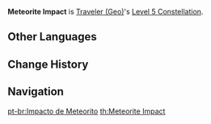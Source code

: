 {{Constellation Infobox
|image       = Constellation Meteorite Impact.png
|description = Increases the Level of [[Starfell Sword]] by 3.<br />Maximum upgrade level is 15.
|level       = 5
|character   = Traveler (Geo)
|utility1    = Talent Level Increase
|utility2    = Elemental Skill Level Increase
}}
'''Meteorite Impact''' is [[Traveler (Geo)]]'s [[Level 5 Constellation]].
<!--
==Gameplay Notes==
-->

==Other Languages==
{{Other Languages
|en      = Meteorite Impact
|zhs     = 天坠之岩
|zhs_rm  = Tiānzhuì zhī Yán
|zht     = 天墜之岩
|zht_rm  = Tiānzhuì zhī Yán
|zh_tl   = 
|ja      = 天墜の岩
|ja_rm   = Tentsui no Iwa{{Assumed}}
|ja_tl   = Rock of the Heaven Crash
|ko      = 하늘에서 떨어지는 바위
|ko_rm   = Haneul-eseo Tteoreojineun Bawi
|ko_tl   = Skyfalling Rock
|es      = Impacto meteórico
|es_tl   = Meteoric Impact
|fr      = Impact de météorite
|fr_tl   = Meteorite Impact
|ru      = Метеоритный удар
|ru_tl   = 
|th      = Meteorite Impact
|vi      = Thiên Thạch
|vi_tl   = Meteorite
|de      = Meteoriteneinschlag
|de_tl   = Meteorite Impact
|id      = Meteorite Impact
|pt      = Impacto de Meteorito
|pt_tl   = Meteorite Impact
}}

==Change History==
{{Change History|1.0}}

==Navigation==
{{Talent Navbox|Traveler (Geo)}}
[[pt-br:Impacto de Meteorito]]
[[th:Meteorite Impact]]